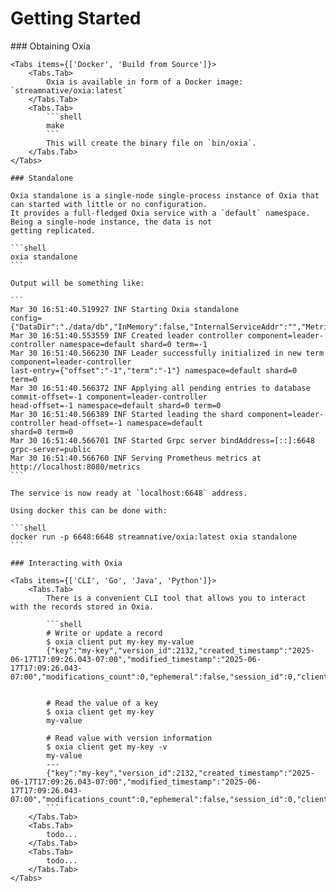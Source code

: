 
# Getting Started

<Steps>
    ### Obtaining Oxia

    <Tabs items={['Docker', 'Build from Source']}>
        <Tabs.Tab>
            Oxia is available in form of a Docker image: `streamnative/oxia:latest`
        </Tabs.Tab>
        <Tabs.Tab>
            ```shell
            make
            ```
            This will create the binary file on `bin/oxia`.
        </Tabs.Tab>
    </Tabs>

    ### Standalone

    Oxia standalone is a single-node single-process instance of Oxia that can started with little or no configuration.
    It provides a full-fledged Oxia service with a `default` namespace. Being a single-node instance, the data is not
    getting replicated.

    ```shell
    oxia standalone
    ```

    Output will be something like:

    ```
    Mar 30 16:51:40.519927 INF Starting Oxia standalone
    config={"DataDir":"./data/db","InMemory":false,"InternalServiceAddr":"","MetricsServiceAddr":"0.0.0.0:8080","NotificationsRetentionTime":3600000000000,"NumShards":1,"PublicServiceAddr":"0.0.0.0:6648","WalDir":"./data/wal","WalRetentionTime":3600000000000}
    Mar 30 16:51:40.553559 INF Created leader controller component=leader-controller namespace=default shard=0 term=-1
    Mar 30 16:51:40.566230 INF Leader successfully initialized in new term component=leader-controller
    last-entry={"offset":"-1","term":"-1"} namespace=default shard=0 term=0
    Mar 30 16:51:40.566372 INF Applying all pending entries to database commit-offset=-1 component=leader-controller
    head-offset=-1 namespace=default shard=0 term=0
    Mar 30 16:51:40.566389 INF Started leading the shard component=leader-controller head-offset=-1 namespace=default
    shard=0 term=0
    Mar 30 16:51:40.566701 INF Started Grpc server bindAddress=[::]:6648 grpc-server=public
    Mar 30 16:51:40.566760 INF Serving Prometheus metrics at http://localhost:8080/metrics
    ```

    The service is now ready at `localhost:6648` address.

    Using docker this can be done with:

    ```shell
    docker run -p 6648:6648 streamnative/oxia:latest oxia standalone
    ```

    ### Interacting with Oxia

    <Tabs items={['CLI', 'Go', 'Java', 'Python']}>
        <Tabs.Tab>
            There is a convenient CLI tool that allows you to interact with the records stored in Oxia.

            ```shell
            # Write or update a record
            $ oxia client put my-key my-value
            {"key":"my-key","version_id":2132,"created_timestamp":"2025-06-17T17:09:26.043-07:00","modified_timestamp":"2025-06-17T17:09:26.043-07:00","modifications_count":0,"ephemeral":false,"session_id":0,"client_identity":""}


            # Read the value of a key
            $ oxia client get my-key
            my-value

            # Read value with version information
            $ oxia client get my-key -v
            my-value
            ---
            {"key":"my-key","version_id":2132,"created_timestamp":"2025-06-17T17:09:26.043-07:00","modified_timestamp":"2025-06-17T17:09:26.043-07:00","modifications_count":0,"ephemeral":false,"session_id":0,"client_identity":""}
            ```
        </Tabs.Tab>
        <Tabs.Tab>
            todo...
        </Tabs.Tab>
        <Tabs.Tab>
            todo...
        </Tabs.Tab>
    </Tabs>
</Steps>